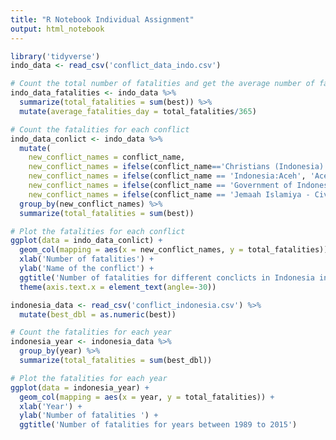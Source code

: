 ```yaml
---
title: "R Notebook Individual Assignment"
output: html_notebook
---
```


```r
library('tidyverse')
indo_data <- read_csv('conflict_data_indo.csv')
```

```r
# Count the total number of fatalities and get the average number of fatalities per day 
indo_data_fatalities <- indo_data %>%
  summarize(total_fatalities = sum(best)) %>%
  mutate(average_fatalities_day = total_fatalities/365)
```


```r
# Count the fatalities for each conflict 
indo_data_conlict <- indo_data %>%
  mutate(
    new_conflict_names = conflict_name,
    new_conflict_names = ifelse(conflict_name=='Christians (Indonesia) - Muslims (Indonesia)', 'Christians - Muslims', new_conflict_names), 
    new_conflict_names = ifelse(conflict_name == 'Indonesia:Aceh', 'Aceh', new_conflict_names),
    new_conflict_names = ifelse(conflict_name == 'Government of Indonesia - Civilians', 'Gov. - Civilians', new_conflict_names), 
    new_conflict_names = ifelse(conflict_name == 'Jemaah Islamiya - Civilians', 'Jemaah Islamiya \n Civilians', new_conflict_names)) %>%
  group_by(new_conflict_names) %>%
  summarize(total_fatalities = sum(best)) 
```


```r
# Plot the fatalities for each conflict 
ggplot(data = indo_data_conlict) +
  geom_col(mapping = aes(x = new_conflict_names, y = total_fatalities)) + 
  xlab('Number of fatalities') +
  ylab('Name of the conflict') +
  ggtitle('Number of fatalities for different conclicts in Indonesia in 2004') +
  theme(axis.text.x = element_text(angle=-30))
```



```r
indonesia_data <- read_csv('conflict_indonesia.csv') %>%
  mutate(best_dbl = as.numeric(best))
```
```r
# Count the fatalities for each year 
indonesia_year <- indonesia_data %>%
  group_by(year) %>%
  summarize(total_fatalities = sum(best_dbl))
```

```r
# Plot the fatalities for each year 
ggplot(data = indonesia_year) +
  geom_col(mapping = aes(x = year, y = total_fatalities)) + 
  xlab('Year') +
  ylab('Number of fatalities ') +
  ggtitle('Number of fatalities for years between 1989 to 2015')
```








